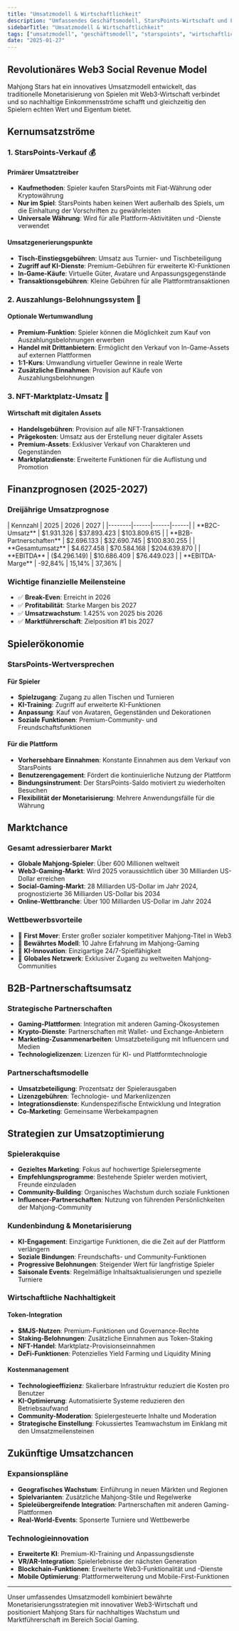 ```yaml
---
title: "Umsatzmodell & Wirtschaftlichkeit"
description: "Umfassendes Geschäftsmodell, StarsPoints-Wirtschaft und Finanzprognosen für nachhaltiges Wachstum"
sidebarTitle: "Umsatzmodell & Wirtschaftlichkeit"
tags: ["umsatzmodell", "geschäftsmodell", "starspoints", "wirtschaftlichkeit", "prognosen"]
date: "2025-01-27"
---
```



## Revolutionäres Web3 Social Revenue Model

Mahjong Stars hat ein innovatives Umsatzmodell entwickelt, das traditionelle Monetarisierung von Spielen mit Web3-Wirtschaft verbindet und so nachhaltige Einkommensströme schafft und gleichzeitig den Spielern echten Wert und Eigentum bietet.

## Kernumsatzströme

### 1. StarsPoints-Verkauf 💰

#### Primärer Umsatztreiber
- **Kaufmethoden**: Spieler kaufen StarsPoints mit Fiat-Währung oder Kryptowährung
- **Nur im Spiel**: StarsPoints haben keinen Wert außerhalb des Spiels, um die Einhaltung der Vorschriften zu gewährleisten
- **Universale Währung**: Wird für alle Plattform-Aktivitäten und -Dienste verwendet

#### Umsatzgenerierungspunkte
- **Tisch-Einstiegsgebühren**: Umsatz aus Turnier- und Tischbeteiligung
- **Zugriff auf KI-Dienste**: Premium-Gebühren für erweiterte KI-Funktionen
- **In-Game-Käufe**: Virtuelle Güter, Avatare und Anpassungsgegenstände
- **Transaktionsgebühren**: Kleine Gebühren für alle Plattformtransaktionen

### 2. Auszahlungs-Belohnungssystem 🔄

#### Optionale Wertumwandlung
- **Premium-Funktion**: Spieler können die Möglichkeit zum Kauf von Auszahlungsbelohnungen erwerben
- **Handel mit Drittanbietern**: Ermöglicht den Verkauf von In-Game-Assets auf externen Plattformen
- **1:1-Kurs**: Umwandlung virtueller Gewinne in reale Werte
- **Zusätzliche Einnahmen**: Provision auf Käufe von Auszahlungsbelohnungen

### 3. NFT-Marktplatz-Umsatz 🎨

#### Wirtschaft mit digitalen Assets
- **Handelsgebühren**: Provision auf alle NFT-Transaktionen
- **Prägekosten**: Umsatz aus der Erstellung neuer digitaler Assets
- **Premium-Assets**: Exklusiver Verkauf von Charakteren und Gegenständen
- **Marktplatzdienste**: Erweiterte Funktionen für die Auflistung und Promotion

## Finanzprognosen (2025-2027)

### Dreijährige Umsatzprognose

<Card className='mt-4 w-fit'>
| Kennzahl | 2025 | 2026 | 2027 |
|--------|------|------|------|
| **B2C-Umsatz** | $1.931.326 | $37.893.423 | $103.809.615 |
| **B2B-Partnerschaften** | $2.696.133 | $32.690.745 | $100.830.255 |
| **Gesamtumsatz** | $4.627.458 | $70.584.168 | $204.639.870 |
| **EBITDA** | ($4.296.149) | $10.686.409 | $76.449.023 |
| **EBITDA-Marge** | -92,84% | 15,14% | 37,36% |
</Card>

### Wichtige finanzielle Meilensteine
- ✅ **Break-Even**: Erreicht in 2026
- ✅ **Profitabilität**: Starke Margen bis 2027
- ✅ **Umsatzwachstum**: 1.425% von 2025 bis 2026
- ✅ **Marktführerschaft**: Zielposition #1 bis 2027

## Spielerökonomie

### StarsPoints-Wertversprechen

#### Für Spieler
- **Spielzugang**: Zugang zu allen Tischen und Turnieren
- **KI-Training**: Zugriff auf erweiterte KI-Funktionen
- **Anpassung**: Kauf von Avataren, Gegenständen und Dekorationen
- **Soziale Funktionen**: Premium-Community- und Freundschaftsfunktionen

#### Für die Plattform
- **Vorhersehbare Einnahmen**: Konstante Einnahmen aus dem Verkauf von StarsPoints
- **Benutzerengagement**: Fördert die kontinuierliche Nutzung der Plattform
- **Bindungsinstrument**: Der StarsPoints-Saldo motiviert zu wiederholten Besuchen
- **Flexibilität der Monetarisierung**: Mehrere Anwendungsfälle für die Währung


## Marktchance

### Gesamt adressierbarer Markt
- **Globale Mahjong-Spieler**: Über 600 Millionen weltweit
- **Web3-Gaming-Markt**: Wird 2025 voraussichtlich über 30 Milliarden US-Dollar erreichen
- **Social-Gaming-Markt**: 28 Milliarden US-Dollar im Jahr 2024, prognostizierte 36 Milliarden US-Dollar bis 2034
- **Online-Wettbranche**: Über 100 Milliarden US-Dollar im Jahr 2024

### Wettbewerbsvorteile
- 🥇 **First Mover**: Erster großer sozialer kompetitiver Mahjong-Titel in Web3
- 🥇 **Bewährtes Modell**: 10 Jahre Erfahrung im Mahjong-Gaming
- 🥇 **KI-Innovation**: Einzigartige 24/7-Spielfähigkeit
- 🥇 **Globales Netzwerk**: Exklusiver Zugang zu weltweiten Mahjong-Communities

## B2B-Partnerschaftsumsatz

### Strategische Partnerschaften
- **Gaming-Plattformen**: Integration mit anderen Gaming-Ökosystemen
- **Krypto-Dienste**: Partnerschaften mit Wallet- und Exchange-Anbietern
- **Marketing-Zusammenarbeiten**: Umsatzbeteiligung mit Influencern und Medien
- **Technologielizenzen**: Lizenzen für KI- und Plattformtechnologie

### Partnerschaftsmodelle
- **Umsatzbeteiligung**: Prozentsatz der Spielerausgaben
- **Lizenzgebühren**: Technologie- und Markenlizenzen
- **Integrationsdienste**: Kundenspezifische Entwicklung und Integration
- **Co-Marketing**: Gemeinsame Werbekampagnen

## Strategien zur Umsatzoptimierung

### Spielerakquise
- **Gezieltes Marketing**: Fokus auf hochwertige Spielersegmente
- **Empfehlungsprogramme**: Bestehende Spieler werden motiviert, Freunde einzuladen
- **Community-Building**: Organisches Wachstum durch soziale Funktionen
- **Influencer-Partnerschaften**: Nutzung von führenden Persönlichkeiten der Mahjong-Community

### Kundenbindung & Monetarisierung
- **KI-Engagement**: Einzigartige Funktionen, die die Zeit auf der Plattform verlängern
- **Soziale Bindungen**: Freundschafts- und Community-Funktionen
- **Progressive Belohnungen**: Steigender Wert für langfristige Spieler
- **Saisonale Events**: Regelmäßige Inhaltsaktualisierungen und spezielle Turniere

### Wirtschaftliche Nachhaltigkeit

#### Token-Integration
- **$MJS-Nutzen**: Premium-Funktionen und Governance-Rechte
- **Staking-Belohnungen**: Zusätzliche Einnahmen aus Token-Staking
- **NFT-Handel**: Marktplatz-Provisionseinnahmen
- **DeFi-Funktionen**: Potenzielles Yield Farming und Liquidity Mining

#### Kostenmanagement
- **Technologieeffizienz**: Skalierbare Infrastruktur reduziert die Kosten pro Benutzer
- **KI-Optimierung**: Automatisierte Systeme reduzieren den Betriebsaufwand
- **Community-Moderation**: Spielergesteuerte Inhalte und Moderation
- **Strategische Einstellung**: Fokussiertes Teamwachstum im Einklang mit den Umsatzmeilensteinen

## Zukünftige Umsatzchancen

### Expansionspläne
- **Geografisches Wachstum**: Einführung in neuen Märkten und Regionen
- **Spielvarianten**: Zusätzliche Mahjong-Stile und Regelwerke
- **Spieleübergreifende Integration**: Partnerschaften mit anderen Gaming-Plattformen
- **Real-World-Events**: Sponserte Turniere und Wettbewerbe

### Technologieinnovation
- **Erweiterte KI**: Premium-KI-Training und Anpassungsdienste
- **VR/AR-Integration**: Spielerlebnisse der nächsten Generation
- **Blockchain-Funktionen**: Erweiterte Web3-Funktionalität und -Dienste
- **Mobile Optimierung**: Plattformerweiterung und Mobile-First-Funktionen

---

Unser umfassendes Umsatzmodell kombiniert bewährte Monetarisierungsstrategien mit innovativer Web3-Wirtschaft und positioniert Mahjong Stars für nachhaltiges Wachstum und Marktführerschaft im Bereich Social Gaming.